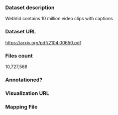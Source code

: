 ### Dataset description

WebVid contains 10 million video clips with captions

### Dataset URL

https://arxiv.org/pdf/2104.00650.pdf

### Files count

10,727,568

### Annotationed?

### Visualization URL

### Mapping File